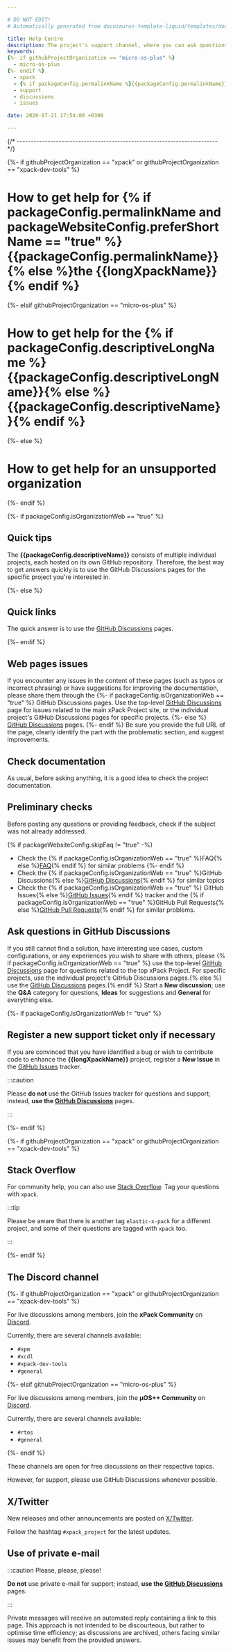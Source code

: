```yaml
---

# DO NOT EDIT!
# Automatically generated from docusaurus-template-liquid/templates/docusaurus.

title: Help Centre
description: The project's support channel, where you can ask questions, start discussions, and report issues.
keywords:
{%- if githubProjectOrganization == "micro-os-plus" %}
  - micro-os-plus
{%- endif %}
  - xpack
  - {% if packageConfig.permalinkName %}{{packageConfig.permalinkName}}{% else %}{{packageName}}{% endif %}
  - support
  - discussions
  - issues

date: 2020-07-21 17:54:00 +0300

---
```



{/* ------------------------------------------------------------------------ */}

{%- if githubProjectOrganization == "xpack" or githubProjectOrganization == "xpack-dev-tools" %}

# How to get help for {% if packageConfig.permalinkName and packageWebsiteConfig.preferShortName == "true" %}{{packageConfig.permalinkName}}{% else %}the {{longXpackName}}{% endif %}

{%- elsif githubProjectOrganization == "micro-os-plus" %}

# How to get help for the {% if packageConfig.descriptiveLongName %}{{packageConfig.descriptiveLongName}}{% else %}{{packageConfig.descriptiveName}}{% endif %}

{%- else %}

# How to get help for an unsupported organization

{%- endif %}

{%- if packageConfig.isOrganizationWeb == "true" %}

## Quick tips

The **{{packageConfig.descriptiveName}}** consists of multiple individual
projects, each hosted on its own GitHub repository. Therefore, the best
way to get answers quickly is to use the
GitHub Discussions
pages for the specific project you're interested in.

{%- else %}

## Quick links

The quick answer is to use the
[GitHub Discussions](https://github.com/{{githubProjectOrganization}}/{{githubProjectName}}/discussions)
pages.

{%- endif %}

## Web pages issues

If you encounter any issues in the content of these pages (such as typos or
incorrect phrasing) or have suggestions for improving the documentation,
please share them through the
{%- if packageConfig.isOrganizationWeb == "true" %}
GitHub Discussions pages. Use the top-level
[GitHub Discussions](https://github.com/{{githubProjectOrganization}}/{{githubProjectName}}/discussions)
page for issues related to the main xPack Project site, or the individual project's GitHub Discussions pages for specific projects.
{%- else %}
[GitHub Discussions](https://github.com/{{githubProjectOrganization}}/{{githubProjectName}}/discussions)
pages.
{%- endif %}
Be sure you provide the full URL of the page, clearly identify the
part with the problematic section, and suggest improvements.

## Check documentation

As usual, before asking anything, it is a good idea to check the project
documentation.

<SharedDocumentation/>

## Preliminary checks

Before posting any questions or providing feedback,
check if the subject was not already addressed.

{% if packageWebsiteConfig.skipFaq != "true" -%}
- Check the {% if packageConfig.isOrganizationWeb == "true" %}FAQ{% else %}[FAQ](/docs/faq/){% endif %}
for similar problems
{%- endif %}
- Check the {% if packageConfig.isOrganizationWeb == "true" %}GitHub Discussions{% else %}[GitHub Discussions](https://github.com/{{githubProjectOrganization}}/{{githubProjectName}}/discussions){% endif %} for
similar topics
- Check the {% if packageConfig.isOrganizationWeb == "true" %}
GitHub Issues{% else %}[GitHub Issues](https://github.com/{{githubProjectOrganization}}/{{githubProjectName}}/issues){% endif %}
tracker and the
{% if packageConfig.isOrganizationWeb == "true" %}GitHub Pull Requests{% else %}[GitHub Pull Requests](https://github.com/{{githubProjectOrganization}}/{{githubProjectName}}/pulls){% endif %}
for similar problems.

## Ask questions in GitHub Discussions

If you still cannot find a solution, have interesting use cases,
custom configurations, or any experiences you wish to share with
others, please {% if packageConfig.isOrganizationWeb == "true" %}
use the top-level
[GitHub Discussions](https://github.com/{{githubProjectOrganization}}/{{githubProjectName}}/discussions)
page for questions related to the top xPack Project. For specific projects,
use the individual project's GitHub Discussions pages.{% else %}
use the [GitHub Discussions](https://github.com/{{githubProjectOrganization}}/{{githubProjectName}}/discussions)
pages.{% endif %}
Start a **New discussion**; use the **Q&A** category for questions,
**Ideas** for suggestions and **General** for everything else.

{%- if packageConfig.isOrganizationWeb != "true" %}

## Register a new support ticket only if necessary

If you are convinced that you have identified a bug
or wish to contribute code to enhance the
**{{longXpackName}}**
project, register a **New Issue** in the
[GitHub Issues](https://github.com/{{githubProjectOrganization}}/{{githubProjectName}}/issues)
tracker.

:::caution

Please **do not** use the GitHub Issues tracker
for questions and support; instead, **use the
[GitHub Discussions](https://github.com/{{githubProjectOrganization}}/{{githubProjectName}}/discussions)** pages.

:::

{%- endif %}

{%- if githubProjectOrganization == "xpack" or githubProjectOrganization == "xpack-dev-tools" %}

## Stack Overflow

For community help, you can also use
[Stack Overflow](https://stackoverflow.com/).
Tag your questions with `xpack`.

:::tip

Please be aware that there is another tag `elastic-x-pack` for a different
project, and some of their questions are tagged with `xpack` too.

:::

{%- endif %}

## The Discord channel

{%- if githubProjectOrganization == "xpack" or githubProjectOrganization == "xpack-dev-tools" %}

For live discussions among members, join the **xPack Community** on
[Discord](https://discord.com/invite/kbzWaJerFG).

Currently, there are several channels available:

- `#xpm`
- `#xcdl`
- `#xpack-dev-tools`
- `#general`

{%- elsif githubProjectOrganization == "micro-os-plus" %}

For live discussions among members, join the **µOS++ Community** on
[Discord](https://discord.com/invite/Xu82xjZZ).

Currently, there are several channels available:

- `#rtos`
- `#general`

{%- endif %}

These channels are open for free discussions on their respective topics.

However, for support, please use GitHub Discussions whenever possible.

## X/Twitter

New releases and other announcements are posted on
[X/Twitter](https://twitter.com/xpack_project).

Follow the hashtag `#xpack_project` for the latest updates.

## Use of private e-mail

:::caution Please, please, please!

**Do not** use
private e-mail for support; instead, **use the
[GitHub Discussions](https://github.com/{{githubProjectOrganization}}/{{githubProjectName}}/discussions)** pages.

:::

Private messages will receive an automated reply containing a link
to this page. This approach is not intended to be discourteous, but
rather to optimise time efficiency; as discussions are archived,
others facing similar issues may benefit from the provided answers.
